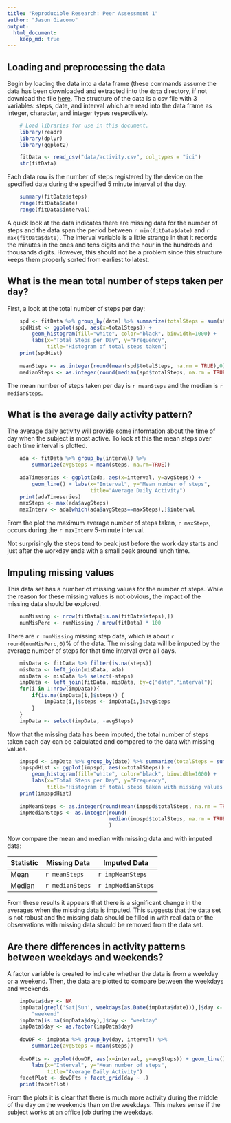 ```yaml
---
title: "Reproducible Research: Peer Assessment 1"
author: "Jason Giacomo"
output: 
  html_document:
    keep_md: true
---
```



## Loading and preprocessing the data

Begin by loading the data into a data frame (these commands assume the data has
been downloaded and extracted into the `data` directory, if not download the
file
[here](https://d396qusza40orc.cloudfront.net/repdata%2Fdata%2Factivity.zip). The
structure of the data is a csv file with 3 variables: steps, date, and interval
which are read into the data frame as integer, character, and 
integer types respectively.

```r
    # Load libraries for use in this document.
    library(readr)
    library(dplyr)
    library(ggplot2)
```
```r
    fitData <- read_csv("data/activity.csv", col_types = "ici")
    str(fitData)
```

Each data row is the number of steps registered by the device on the specified
date during the specified 5 minute interval of the day.

```r
    summary(fitData$steps)
    range(fitData$date)
    range(fitData$interval)
```

A quick look at the data indicates there are missing data for the number of
steps and the data span the period between `r min(fitData$date)` and 
`r max(fitData$date)`. The interval variable is a little strange in that it
records the minutes in the ones and tens digits and the hour in the hundreds and
thousands digits. However, this should not be a problem since this structure
keeps them properly sorted from earliest to latest.

## What is the mean total number of steps taken per day?

First, a look at the total number of steps per day:

```r
    spd <- fitData %>% group_by(date) %>% summarize(totalSteps = sum(steps))
    spdHist <- ggplot(spd, aes(x=totalSteps)) +
        geom_histogram(fill="white", color="black", binwidth=1000) +
        labs(x="Total Steps per Day", y="Frequency",
             title="Histogram of total steps taken")
    print(spdHist)
    
    meanSteps <- as.integer(round(mean(spd$totalSteps, na.rm = TRUE),0))
    medianSteps <- as.integer(round(median(spd$totalSteps, na.rm = TRUE),0))
```

The mean number of steps taken per day is `r meanSteps`
and the median is `r medianSteps`.

## What is the average daily activity pattern?

The average daily activity will provide some information about the time of day
when the subject is most active. To look at this the mean steps over each
time interval is plotted.

```r
    ada <- fitData %>% group_by(interval) %>%
        summarize(avgSteps = mean(steps, na.rm=TRUE))
    
    adaTimeseries <- ggplot(ada, aes(x=interval, y=avgSteps)) +
        geom_line() + labs(x="Interval", y="Mean number of steps", 
                           title="Average Daily Activity")
    print(adaTimeseries)
    maxSteps <- max(ada$avgSteps)
    maxInterv <- ada[which(ada$avgSteps==maxSteps),]$interval
```

From the plot the maximum average number of steps taken, `r maxSteps`, occurs
during the `r maxInterv` 5-minute interval.

Not surprisingly the steps tend to peak just before the work day starts and just
after the workday ends with a small peak around lunch time.

## Imputing missing values

This data set has a number of missing values for the number of steps. While the
reason for these missing values is not obvious, the impact of the missing data
should be explored.

```r
    numMissing <- nrow(fitData[is.na(fitData$steps),])
    numMisPerc <- numMissing / nrow(fitData) * 100
```

There are `r numMissing` missing step data, which is about
`r round(numMisPerc,0)`% of the data. The missing data will be imputed by the 
average number of steps for that time interval over all days.

```r
    misData <- fitData %>% filter(is.na(steps))
    misData <- left_join(misData, ada)
    misData <- misData %>% select(-steps)
    impData <- left_join(fitData, misData, by=c("date","interval"))
    for(i in 1:nrow(impData)){
        if(is.na(impData[i,]$steps)) {
            impData[i,]$steps <- impData[i,]$avgSteps
        }
    }
    impData <- select(impData, -avgSteps)
```

Now that the missing data has been imputed, the total number of steps taken each
day can be calculated and compared to the data with missing values.

```r
    impspd <- impData %>% group_by(date) %>% summarize(totalSteps = sum(steps))
    impspdHist <- ggplot(impspd, aes(x=totalSteps)) +
        geom_histogram(fill="white", color="black", binwidth=1000) +
        labs(x="Total Steps per Day", y="Frequency",
             title="Histogram of total steps taken with missing values imputed")
    print(impspdHist)
    
    impMeanSteps <- as.integer(round(mean(impspd$totalSteps, na.rm = TRUE),0))
    impMedianSteps <- as.integer(round(
                                 median(impspd$totalSteps, na.rm = TRUE),0)
                                 )
```

Now compare the mean and median with missing data and with imputed data:

Statistic | Missing Data    | Imputed Data
--------- | --------------- | ------------------
Mean      | `r meanSteps`   | `r impMeanSteps`
Median    | `r medianSteps` | `r impMedianSteps`

From these results it appears that there is a significant change in the
averages when the missing data is imputed. This suggests that the data set is
not robust and the missing data should be filled in with real data or the
observations with missing data should be removed from the data set.

## Are there differences in activity patterns between weekdays and weekends?

A factor variable is created to indicate whether the data is from a weekday or a
weekend. Then, the data are plotted to compare between the weekdays and
weekends.

```r
    impData$day <- NA
    impData[grepl('Sat|Sun', weekdays(as.Date(impData$date))),]$day <-
        "weekend"
    impData[is.na(impData$day),]$day <- "weekday"
    impData$day <- as.factor(impData$day)
    
    dowDF <- impData %>% group_by(day, interval) %>%
        summarize(avgSteps = mean(steps))
    
    dowDFts <- ggplot(dowDF, aes(x=interval, y=avgSteps)) + geom_line() +
        labs(x="Interval", y="Mean number of steps",
             title="Average Daily Activity")
    facetPlot <- dowDFts + facet_grid(day ~ .)
    print(facetPlot)
```

From the plots it is clear that there is much more activity during the middle of
the day on the weekends than on the weekdays. This makes sense if the subject
works at an office job during the weekdays.
